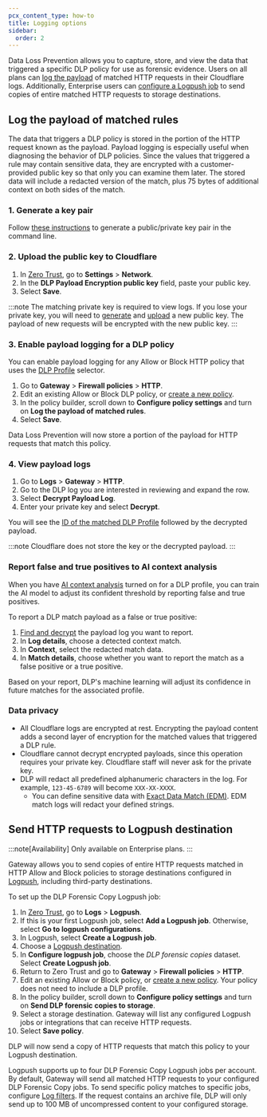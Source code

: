 ```yaml
---
pcx_content_type: how-to
title: Logging options
sidebar:
  order: 2
---
```


Data Loss Prevention allows you to capture, store, and view the data that triggered a specific DLP policy for use as forensic evidence. Users on all plans can [log the payload](#log-the-payload-of-matched-rules) of matched HTTP requests in their Cloudflare logs. Additionally, Enterprise users can [configure a Logpush job](#send-http-requests-to-logpush-destination) to send copies of entire matched HTTP requests to storage destinations.

## Log the payload of matched rules

The data that triggers a DLP policy is stored in the portion of the HTTP request known as the payload. Payload logging is especially useful when diagnosing the behavior of DLP policies. Since the values that triggered a rule may contain sensitive data, they are encrypted with a customer-provided public key so that only you can examine them later. The stored data will include a redacted version of the match, plus 75 bytes of additional context on both sides of the match.

### 1. Generate a key pair

Follow [these instructions](/waf/managed-rules/payload-logging/command-line/generate-key-pair/) to generate a public/private key pair in the command line.

### 2. Upload the public key to Cloudflare

1. In [Zero Trust](https://one.dash.cloudflare.com), go to **Settings** > **Network**.
2. In the **DLP Payload Encryption public key** field, paste your public key.
3. Select **Save**.

:::note
The matching private key is required to view logs. If you lose your private key, you will need to [generate](#1-generate-a-key-pair) and [upload](#2-upload-the-public-key-to-cloudflare) a new public key. The payload of new requests will be encrypted with the new public key.
:::

### 3. Enable payload logging for a DLP policy

You can enable payload logging for any Allow or Block HTTP policy that uses the [DLP Profile](/cloudflare-one/policies/gateway/http-policies/#dlp-profile) selector.

1. Go to **Gateway** > **Firewall policies** > **HTTP**.
2. Edit an existing Allow or Block DLP policy, or [create a new policy](/cloudflare-one/policies/data-loss-prevention/dlp-policies/#2-create-a-dlp-policy).
3. In the policy builder, scroll down to **Configure policy settings** and turn on **Log the payload of matched rules**.
4. Select **Save**.

Data Loss Prevention will now store a portion of the payload for HTTP requests that match this policy.

### 4. View payload logs

1. Go to **Logs** > **Gateway** > **HTTP**.
2. Go to the DLP log you are interested in reviewing and expand the row.
3. Select **Decrypt Payload Log**.
4. Enter your private key and select **Decrypt**.

You will see the [ID of the matched DLP Profile](/api/resources/zero_trust/subresources/dlp/subresources/profiles/methods/list/) followed by the decrypted payload.

:::note
Cloudflare does not store the key or the decrypted payload.
:::

### Report false and true positives to AI context analysis

When you have [AI context analysis](/cloudflare-one/policies/data-loss-prevention/dlp-profiles/advanced-settings/#ai-context-analysis) turned on for a DLP profile, you can train the AI model to adjust its confident threshold by reporting false and true positives.

To report a DLP match payload as a false or true positive:

1. [Find and decrypt](#4-view-payload-logs) the payload log you want to report.
2. In **Log details**, choose a detected context match.
3. In **Context**, select the redacted match data.
4. In **Match details**, choose whether you want to report the match as a false positive or a true positive.

Based on your report, DLP's machine learning will adjust its confidence in future matches for the associated profile.

### Data privacy

- All Cloudflare logs are encrypted at rest. Encrypting the payload content adds a second layer of encryption for the matched values that triggered a DLP rule.
- Cloudflare cannot decrypt encrypted payloads, since this operation requires your private key. Cloudflare staff will never ask for the private key.
- DLP will redact all predefined alphanumeric characters in the log. For example, `123-45-6789` will become `XXX-XX-XXXX`.
  - You can define sensitive data with [Exact Data Match (EDM)](/cloudflare-one/policies/data-loss-prevention/datasets/#exact-data-match). EDM match logs will redact your defined strings.

## Send HTTP requests to Logpush destination

:::note[Availability]
Only available on Enterprise plans.
:::

Gateway allows you to send copies of entire HTTP requests matched in HTTP Allow and Block policies to storage destinations configured in [Logpush](/logs/about/), including third-party destinations.

To set up the DLP Forensic Copy Logpush job:

1. In [Zero Trust](https://one.dash.cloudflare.com/), go to **Logs** > **Logpush**.
2. If this is your first Logpush job, select **Add a Logpush job**. Otherwise, select **Go to logpush configurations**.
3. In Logpush, select **Create a Logpush job**.
4. Choose a [Logpush destination](/logs/get-started/enable-destinations/).
5. In **Configure logpush job**, choose the _DLP forensic copies_ dataset. Select **Create Logpush job**.
6. Return to Zero Trust and go to **Gateway** > **Firewall policies** > **HTTP**.
7. Edit an existing Allow or Block policy, or [create a new policy](/cloudflare-one/policies/data-loss-prevention/dlp-policies/#2-create-a-dlp-policy). Your policy does not need to include a DLP profile.
8. In the policy builder, scroll down to **Configure policy settings** and turn on **Send DLP forensic copies to storage**.
9. Select a storage destination. Gateway will list any configured Logpush jobs or integrations that can receive HTTP requests.
10. Select **Save policy**.

DLP will now send a copy of HTTP requests that match this policy to your Logpush destination.

Logpush supports up to four DLP Forensic Copy Logpush jobs per account. By default, Gateway will send all matched HTTP requests to your configured DLP Forensic Copy jobs. To send specific policy matches to specific jobs, configure [Log filters](/logs/reference/filters/). If the request contains an archive file, DLP will only send up to 100 MB of uncompressed content to your configured storage.
